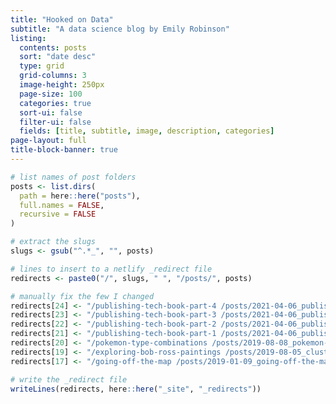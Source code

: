 ```yaml
---
title: "Hooked on Data"
subtitle: "A data science blog by Emily Robinson"
listing:
  contents: posts
  sort: "date desc"
  type: grid
  grid-columns: 3
  image-height: 250px
  page-size: 100
  categories: true
  sort-ui: false
  filter-ui: false 
  fields: [title, subtitle, image, description, categories]
page-layout: full
title-block-banner: true
---
```


```r
# list names of post folders
posts <- list.dirs(
  path = here::here("posts"),
  full.names = FALSE,
  recursive = FALSE
)

# extract the slugs
slugs <- gsub("^.*_", "", posts)

# lines to insert to a netlify _redirect file
redirects <- paste0("/", slugs, " ", "/posts/", posts)

# manually fix the few I changed
redirects[24] <- "/publishing-tech-book-part-4 /posts/2021-04-06_publishing-a-technical-book-part-4"
redirects[23] <- "/publishing-tech-book-part-3 /posts/2021-04-06_publishing-a-technical-book-part-3"
redirects[22] <- "/publishing-tech-book-part-2 /posts/2021-04-06_publishing-a-technical-book-part-2"
redirects[21] <- "/publishing-tech-book-part-1 /posts/2021-04-06_publishing-a-technical-book-part-1"
redirects[20] <- "/pokemon-type-combinations /posts/2019-08-08_pokemon-matrices-and-combinations-oh-my"
redirects[19] <- "/exploring-bob-ross-paintings /posts/2019-08-05_clustering-bob-ross-paintings"
redirects[17] <- "/going-off-the-map /posts/2019-01-09_going-off-the-map-exploring-purrrs-other-functions"

# write the _redirect file
writeLines(redirects, here::here("_site", "_redirects"))
```
